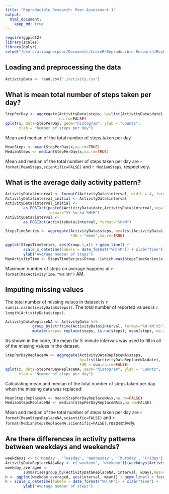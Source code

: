 ```yaml
---
title: "Reproducible Research: Peer Assessment 1"
output: 
  html_document:
    keep_md: true
---
```


```r
require(ggplot2)
library(scales)
library(dplyr)
setwd("/Users/alibagherpour/Documents/LearnR/Reproducible Research/RepData_PeerAssessment1")
```

## Loading and preprocessing the data
```r
ActivityData <- read.csv("./activity.csv")
```



## What is mean total number of steps taken per day?

```r
StepPerDay <- aggregate(ActivityData$steps, by=list(ActivityData$date), FUN = sum,
                        na.rm=FALSE)
qplot(x, data=StepPerDay, geom="histogram", ylab = "Counts",
      xlab = "Number of steps per day")
```

Mean and median of the total number of steps taken per day
```r
MeanSteps <- mean(StepPerDay$x,na.rm=TRUE)
MedianSteps <- median(StepPerDay$x,na.rm=TRUE)
```
Mean and median of the total number of steps taken per day are `r format(MeanSteps,scientific=FALSE)` 
and `r MedianSteps`, respectively.



## What is the average daily activity pattern?
```r
ActivityData$interval <- formatC(ActivityData$interval, width = 4, format = "d", flag = "0")
ActivityData$interval_initial <- ActivityData$interval
ActivityData$interval_initial <- 
        as.POSIXct(paste0(ActivityData$date,ActivityData$interval,sep=" "), 
                   format="%Y-%m-%d %H%M")
ActivityData$interval <- 
        as.POSIXct(ActivityData$interval, format="%H%M")

StepsTimeSeries <- aggregate(ActivityData$steps, by=list(ActivityData$interval), 
                             FUN = "mean",na.rm=TRUE)

ggplot(StepsTimeSeries, aes(Group.1,x)) + geom_line() + 
        scale_x_datetime(labels = date_format("%H:%M")) + xlab("Time") +
        ylab("Average number of steps") 
MaxActivityTime <- StepsTimeSeries$Group.1[which.max(StepsTimeSeries$x)]
```
Maximum number of steps on average happens at `r format(MaxActivityTime,"%H:%M")` AM.

## Imputing missing values
The total number of missing values in dataset is `r sum(is.na(ActivityData$steps))`. The total number of reported values is `r length(ActivityData$steps)`.

```r
ActivityDataReplaceNA <- ActivityData %>% 
            group_by(strftime(ActivityData$interval, format="%H:%M:%S")) %>%
            mutate(steps= replace(steps, is.na(steps), mean(steps, na.rm=TRUE)))
```
As shown in the code, the mean for 5-minute intervals was used to fill in all of the missing values in the dataset.


```r
StepPerDayReplaceNA <- aggregate(ActivityDataReplaceNA$steps, 
                                 by=list(ActivityDataReplaceNA$date),
                                 FUN = sum,na.rm=FALSE)
qplot(x, data=StepPerDayReplaceNA, geom="histogram", ylab = "Counts",
      xlab = "Number of steps per day")
```

Calculating mean and median of the total number of steps taken per day when the missing data was replaced:
```r
MeanStepsReplaceNA <- mean(StepPerDayReplaceNA$x,na.rm=FALSE)
MedianStepsReplaceNA <- median(StepPerDayReplaceNA$x,na.rm=FALSE)
```
Mean and median of the total number of steps taken per day are `r format(MeanStepsReplaceNA,scientific=FALSE)` and `r format(MedianStepsReplaceNA,scientific=FALSE)`, respectively.


## Are there differences in activity patterns between weekdays and weekends?
```r
weekdays1 <- c('Monday', 'Tuesday', 'Wednesday', 'Thursday', 'Friday')
ActivityDataReplaceNA$wDay <- c('weekend', 'weekday')[(weekdays(ActivityDataReplaceNA$interval_initial) %in% weekdays1)+1L]
weekday_averaged <- 
        summarise(group_by(ActivityDataReplaceNA, interval, wDay),mean=mean(steps))
h <- ggplot(weekday_averaged, aes(interval, mean)) + geom_line() + facet_grid(. ~ wDay)
h + scale_x_datetime(labels = date_format("%H:%M")) + xlab("Time") +
        ylab("Average number of steps") 
```






